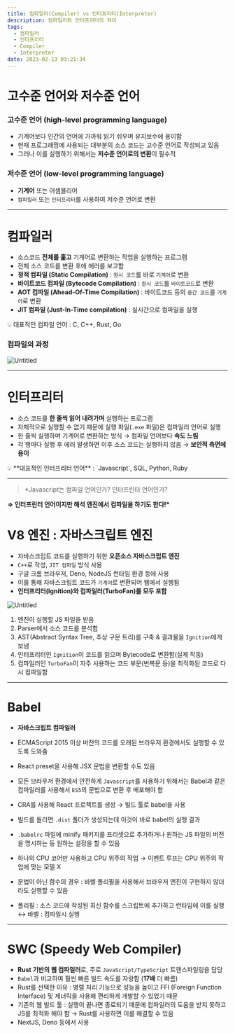 ```yaml
---
title: 컴파일러(Compiler) vs 인터프리터(Interpreter)
description: 컴파일러와 인터프리터의 차이
tags:
  - 컴파일러
  - 인터프리터
  - Compiler
  - Interpreter
date: 2023-02-13 03:21:34
---
```


# 고수준 언어와 저수준 언어

### 고수준 언어 (high-level programming language)

- 기계어보다 인간의 언어에 가까워 읽기 쉬우며 유지보수에 용이함
- 현재 프로그래밍에 사용되는 대부분의 소스 코드는 고수준 언어로 작성되고 있음
- 그러나 이를 실행하기 위해서는 **저수준 언어로의 변환**이 필수적

### 저수준 언어 (low-level programming language)

- **기계어** 또는 어셈블리어
- `컴파일러` 또는 `인터프리터`를 사용하여 저수준 언어로 변환

---

# 컴파일러

- 소스코드 **전체를 훑고** 기계어로 변환하는 작업을 실행하는 프로그램
- 전체 소스 코드를 변환 후에 에러를 보고함
- **정적 컴파일 (Static Compilation)** : `원시 코드`를 바로 `기계어`로 변환
- **바이트코드 컴파일 (Bytecode Compilation)** : `원시 코드`를 `바이트코드`로 변환
- **AOT 컴파일 (Ahead-Of-Time Compilation)** : 바이트코드 등의 `중간 코드`를 `기계어`로 변환
- **JIT 컴파일 (Just-In-Time compilation)** : 실시간으로 컴파일을 실행

<aside>
💡 대표적인 컴파일 언어 : C, C++, Rust, Go

</aside>

### 컴파일의 과정

![Untitled](https://img.notionusercontent.com/s3/prod-files-secure%2F8e61f098-260b-40c4-a9fa-ac8070b87872%2F937af205-a42f-4f1b-bc4b-30bfa1b7d971%2FUntitled.png/size/w=1640?exp=1734633512&sig=1R7iiI-NLyn5tV46-rJolQXPctzYoky02EQTE0uMbfU)

---

# 인터프리터

- 소스 코드를 **한 줄씩 읽어 내려가며** 실행하는 프로그램
- 자체적으로 실행할 수 없기 때문에 실행 파일(`.exe` 파일)은 컴파일러 언어로 실행
- 한 줄씩 실행하며 기계어로 변환하는 방식 → 컴파일 언어보다 **속도 느림**
- 각 행마다 실행 후 에러 발생하면 이후 소스 코드는 실행하지 않음 → **보안적 측면에 용이**

<aside>
💡 **대표적인 인터프리터 언어** : `Javascript`, SQL, Python, Ruby

</aside>

---

> \*Javascript는 컴파일 언어인가? 인터프린터 언어인가?

**⇒ 인터프린터 언어이지만 해석 엔진에서 컴파일을 하기도 한다!\***

>

# V8 엔진 : 자바스크립트 엔진

- 자바스크립트 코드를 실행하기 위한 **오픈소스 자바스크립트 엔진**
- `C++`로 작성, `JIT 컴파일` 방식 사용
- 구글 크롬 브라우저, Deno, NodeJS 런타임 환경 등에 사용
- 이를 통해 자바스크립트 코드가 `기계어`로 변환되어 웹에서 실행됨
- **인터프리터(Ignition)와 컴파일러(TurboFan)를 모두 포함**

![Untitled](https://img.notionusercontent.com/s3/prod-files-secure%2F8e61f098-260b-40c4-a9fa-ac8070b87872%2F856fd9c0-6862-46cc-bfe5-fcd818062803%2FUntitled.png/size/w=1640?exp=1734633556&sig=2AZPEKvz0ouF5Cw-qDY4xfAVfxskzRRwHD3D06Cc0Es)

1. 엔진이 실행할 JS 파일을 받음
2. Parser에서 소스 코드를 분석함
3. AST(Abstract Syntax Tree, 추상 구문 트리)를 구축 & 결과물을 `Ignition`에게 보냄
4. 인터프리터인 `Ignition`이 코드를 읽으며 Bytecode로 변환함(실제 작동)
5. 컴파일러인 `TurboFan`이 자주 사용하는 코드 부문(반복문 등)을 최적화된 코드로 다시 컴파일함

---

# Babel

- **자바스크립트 컴파일러**
- ECMAScript 2015 이상 버전의 코드를 오래된 브라우저 환경에서도 실행할 수 있도록 도와줌
- React preset을 사용해 JSX 문법을 변환할 수도 있음
- 모든 브라우저 환경에서 안전하게 `Javascript`를 사용하기 위해서는 Babel과 같은 컴파일러를 사용해서 `ES5`의 문법으로 변환 후 배포해야 함
- CRA를 사용해 React 프로젝트를 생성 → 빌드 툴로 babel을 사용
- 빌드를 돌리면 `.dist` 폴더가 생성되는데 이것이 바로 babel의 실행 결과
- `.babelrc` 파일에 minify 패키지를 프리셋으로 추가하거나 원하는 JS 파일의 버전을 명시하는 등 원하는 설정을 할 수 있음
- 하나의 CPU 코어만 사용하고 CPU 위주의 작업 → 이벤트 루프는 CPU 위주의 작업에 맞는 모델 X

- 문법이 아닌 함수의 경우 : 바벨 폴리필을 사용해서 브라우저 엔진이 구현하지 않더라도 실행할 수 있음
- 폴리필 : 소스 코드에 작성된 최신 함수를 스크립트에 추가하고 런타임에 이를 실행 ↔ 바벨 : 컴파일시 실행

---

# SWC (Speedy Web Compiler)

- **Rust 기반의 웹 컴파일러**로, 주로 `JavaScript/TypeScript` 트랜스파일링을 담당
- `Babel`과 비교하여 훨씬 빠른 빌드 속도를 자랑함 (**17배** 더 빠름)
- Rust를 선택한 이유 : 병렬 처리 기능으로 성능을 높이고 FFI (Foreign Function Interface) 및 제너릭을 사용해 편리하게 개발할 수 있었기 때문
- 기존의 웹 빌드 툴 : 실행이 끝나면 종료되기 때문에 컴파일러의 도움을 받지 못하고 JS를 최적화 해야 함 → Rust를 사용하면 이를 해결할 수 있음
- NextJS, Deno 등에서 사용
